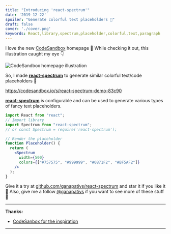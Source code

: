 ```yaml
---
title: "Introducing 'react-spectrum'"
date: '2019-12-22'
spoiler: "Generate colorful text placeholders 🎨"
draft: false
cover: './cover.png'
keywords: React,library,spectrum,placeholder,colorful,text,paragraph
---
```


I love the new [CodeSandbox][codesandbox-homepage] homepage 💜
While checking it out, this illustration caught my eye 👇

![CodeSandbox homepage illustration](./codesandbox-illustration.png)

So, I made **[react-spectrum][spectrum-github-repo]** to generate similar colorful text/code placeholders 🙌

https://codesandbox.io/s/react-spectrum-demo-83c90

**[react-spectrum][spectrum-github-repo]** is configurable and can be used to generate various types of
fancy text placeholders.

```jsx
import React from "react";
// Import library
import Spectrum from "react-spectrum";
// or const Spectrum = require('react-spectrum');

// Render the placeholder
function Placeholder() {
  return (
    <Spectrum
      width={500}
      colors={["#757575", "#999999", "#0871F2", "#BF5AF2"]}
    />
  );
}
```

Give it a try at [github.com/ganapativs/react-spectrum][spectrum-github-repo]
and star it if you like it 🙌
Also, give me a follow [@ganapativs](https://twitter.com/ganapativs)
if you want to see more of these stuff 😬

[codesandbox-homepage]: https://codesanbox.io
[spectrum-github-repo]: https://github.com/ganapativs/react-spectrum

---

**Thanks:**

- [CodeSanbox for the inspiration](https://codesanbox.io)

---
